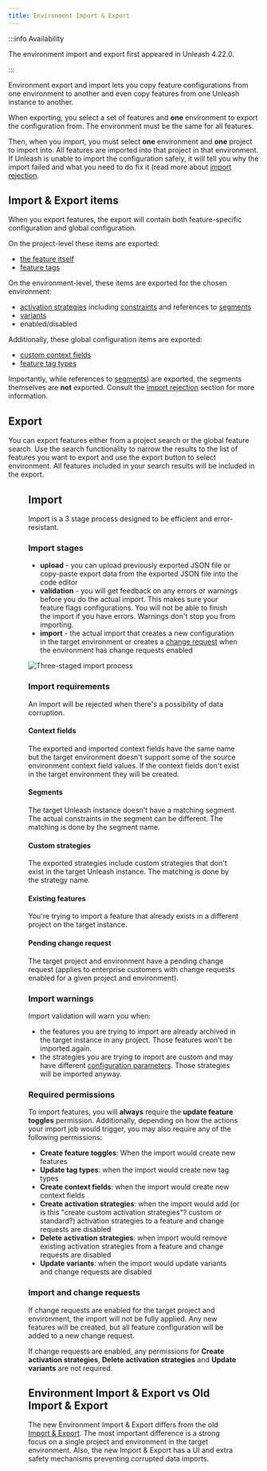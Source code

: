 ```yaml
---
title: Environment Import & Export
---
```


:::info Availability

The environment import and export first appeared in Unleash 4.22.0.

:::

Environment export and import lets you copy feature configurations from one environment to another and even copy features from one Unleash instance to another.

When exporting, you select a set of features and **one** environment to export the configuration from. The environment must be the same for all features.

Then, when you import, you must select **one** environment and **one** project to import into. All features are imported into that project in that environment. If Unleash is unable to import the configuration safely, it will tell you why the import failed and what you need to do fix it (read more about [import rejection](#import-rejection).

## Import & Export items

When you export features, the export will contain both feature-specific configuration and global configuration.

On the project-level these  items are exported:

* [the feature itself](../feature-toggles.mdx)
* [feature tags](../tags.md)

On the environment-level, these items are exported for the chosen environment:

* [activation strategies](../activation-strategies.md) including [constraints](../strategy-constraints.md) and references to [segments](../segments.mdx)
* [variants](../feature-toggle-variants.md)
* enabled/disabled

Additionally, these global configuration items are exported:
* [custom context fields](../unleash-context.md#context-fields)
* [feature tag types](../tags.md#tag-types)

Importantly, while references to [segments](../segments.mdx)) are exported, the segments themselves are **not** exported. Consult the [import rejection](#import-rejection) section for more information.

## Export

You can export features either from a project search or the global feature search. Use the search functionality to narrow the results to the list of features you want to export and use the export button to select environment. All features included in your search results will be included in the export.

<Figure caption="Search-driven export screen with WYSIWYG mode."  img="/img/export.png"/>

## Import

Import is a 3 stage process designed to be efficient and error-resistant.

### Import stages

* **upload** - you can upload previously exported JSON file or copy-paste export data from the exported JSON file into the code editor
* **validation** - you will get feedback on any errors or warnings before you do the actual import. This makes sure your feature flags configurations. You will not be able to finish the import if you have errors. Warnings don't stop you from importing.
* **import** - the actual import that creates a new configuration in the target environment or creates a [change request](../change-requests.md) when the environment has change requests enabled

![Three-staged import process](/img/import.png)

### Import requirements

An import will be rejected when there's a possibility of data corruption.

#### Context fields

The exported and imported context fields have the same name but the target environment doesn't support some of the source environment context field values. If the context fields don't exist in the target environment they will be created.

#### Segments

The target Unleash instance doesn't have a matching segment. The actual constraints in the segment can be different. The matching is done by the segment name.

#### Custom strategies

The exported strategies include custom strategies that don't exist in the target Unleash instance. The matching is done by the strategy name.

#### Existing features

You're trying to import a feature that already exists in a different project on the target instance.

#### Pending change request

The target project and environment have a pending change request (applies to enterprise customers with change requests enabled for a given project and environment).

### Import warnings

Import validation will warn you when:
* the features you are trying to import are already archived in the target instance in any project. Those features won't be imported again.
* the strategies you are trying to import are custom and may have different [configuration parameters](../custom-activation-strategies.md#parameters). Those strategies will be imported anyway.

### Required permissions

To import features, you will **always** require the **update feature toggles** permission.
Additionally, depending on how the actions your import job would trigger, you may also require any of the following permissions:
* **Create feature toggles**: When the import would create new features
* **Update tag types**: when the import would create new tag types
* **Create context fields**: when the import would create new context fields
* **Create activation strategies**: when the import would add (or is this "create custom activation strategies"? custom or standard?) activation strategies to a feature and change requests are disabled
* **Delete activation strategies**: when import would remove existing activation strategies from a feature and change requests are disabled
* **Update variants**: when the import would update variants and change requests are disabled


### Import and change requests

If change requests are enabled for the target project and environment, the import will not be fully applied. Any new features will be created, but all feature configuration will be added to a new change request.

If change requests are enabled, any permissions for  **Create activation strategies**, **Delete activation strategies** and **Update variants** are not required.

## Environment Import & Export vs Old Import & Export

The new Environment Import & Export differs from the old [Import & Export](import-export.md).
The most important difference is a strong focus on a single project and environment in the target environment.
Also, the new Import & Export has a UI and extra safety mechanisms preventing corrupted data imports.

